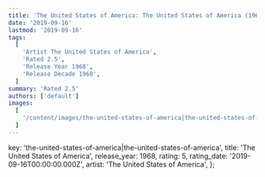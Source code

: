 ```yaml
---
title: 'The United States of America: The United States of America (1968)'
date: '2019-09-16'
lastmod: '2019-09-16'
tags:
  [
    'Artist The United States of America',
    'Rated 2.5',
    'Release Year 1968',
    'Release Decade 1960',
  ]
summary: 'Rated 2.5'
authors: ['default']
images:
  [
    '/content/images/the-united-states-of-america|the-united-states-of-america.jpg',
  ]
---
```


  key: 'the-united-states-of-america|the-united-states-of-america',
  title: 'The United States of America',
  release_year: 1968,
  rating: 5,
  rating_date: '2019-09-16T00:00:00.000Z',
  artist: 'The United States of America',
};

<MusicRating data={data} />
